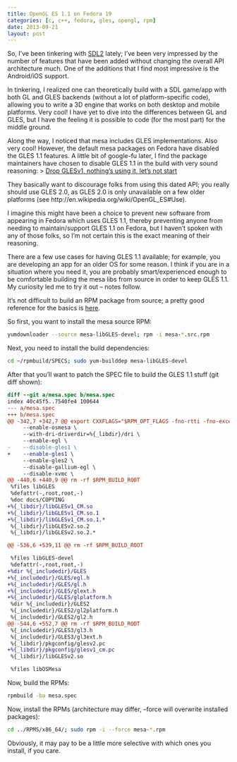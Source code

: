 ```yaml
---
title: OpenGL ES 1.1 on Fedora 19
categories: [c, c++, fedora, gles, opengl, rpm]
date: 2013-09-21
layout: post
---
```

So, I've been tinkering with [SDL2](http://www.libsdl.org/) lately; I've been
very impressed by the number of features that have been added without changing
the overall API architecture much. One of the additions that I find most
impressive is the Android/iOS support.

In tinkering, I realized one can theoretically build with a SDL game/app with
both GL and GLES backends (without a lot of platform-specific code), allowing
you to write a 3D engine that works on both desktop and mobile platforms. Very
cool! I have yet to dive into the differences between GL and GLES, but I have
the feeling it is possible to code (for the most part) for the middle ground.

Along the way, I noticed that mesa includes GLES implementations. Also very
cool! However, the default mesa packages on Fedora have disabled the GLES 1.1
features. A little bit of google-fu later, I find the package maintainers have
chosen to disable GLES 1.1 in the build with very sound reasoning:
> [Drop GLESv1, nothing's using it, let's not start][fedora-mail]

They basically want to discourage folks from using this dated API; you
really should use GLES 2.0, as GLES 2.0 is only unavailable on a few older
platforms (see http://en.wikipedia.org/wiki/OpenGL_ES#Use).

[fedora-mail]: https://lists.fedoraproject.org/pipermail/package-announce/2013-June/107200.html

I imagine this might have been a choice to prevent new software from appearing
in Fedora which uses GLES 1.1, thereby preventing anyone from needing to
maintain/support GLES 1.1 on Fedora, but I haven't spoken with any of those
folks, so I'm not certain this is the exact meaning of their reasoning.

There are a few use cases for having GLES 1.1 available; for example, you are
developing an app for an older OS for some reason. I think if you are in a
situation where you need it, you are probably smart/experienced enough to be
comfortable building the mesa libs from source in order to keep GLES 1.1. My
curiosity led me to try it out -- notes follow.

It's not difficult to build an RPM package from source; a pretty good reference
for the basics is
[here](http://fedoraproject.org/wiki/How_to_create_an_RPM_package).

So first, you want to install the mesa source RPM:

```bash
yumdownloader --source mesa-libGLES-devel; rpm -i mesa-*.src.rpm
```

Next, you need to install the build dependencies:

```bash
cd ~/rpmbuild/SPECS; sudo yum-builddep mesa-libGLES-devel
```

After that you'll want to patch the SPEC file to build the GLES 1.1 stuff (git
diff shown):

```diff
diff --git a/mesa.spec b/mesa.spec
index 40c45f5..7540fe4 100644
--- a/mesa.spec
+++ b/mesa.spec
@@ -342,7 +342,7 @@ export CXXFLAGS="$RPM_OPT_FLAGS -fno-rtti -fno-exceptions"
     --enable-osmesa \
     --with-dri-driverdir=%{_libdir}/dri \
     --enable-egl \
-    --disable-gles1 \
+    --enable-gles1 \
     --enable-gles2 \
     --disable-gallium-egl \
     --disable-xvmc \
@@ -440,6 +440,9 @@ rm -rf $RPM_BUILD_ROOT
 %files libGLES
 %defattr(-,root,root,-)
 %doc docs/COPYING
+%{_libdir}/libGLESv1_CM.so
+%{_libdir}/libGLESv1_CM.so.1
+%{_libdir}/libGLESv1_CM.so.1.*
 %{_libdir}/libGLESv2.so.2
 %{_libdir}/libGLESv2.so.2.*

@@ -536,6 +539,11 @@ rm -rf $RPM_BUILD_ROOT

 %files libGLES-devel
 %defattr(-,root,root,-)
+%dir %{_includedir}/GLES
+%{_includedir}/GLES/egl.h
+%{_includedir}/GLES/gl.h
+%{_includedir}/GLES/glext.h
+%{_includedir}/GLES/glplatform.h
 %dir %{_includedir}/GLES2
 %{_includedir}/GLES2/gl2platform.h
 %{_includedir}/GLES2/gl2.h
@@ -544,6 +552,7 @@ rm -rf $RPM_BUILD_ROOT
 %{_includedir}/GLES3/gl3.h
 %{_includedir}/GLES3/gl3ext.h
 %{_libdir}/pkgconfig/glesv2.pc
+%{_libdir}/pkgconfig/glesv1_cm.pc
 %{_libdir}/libGLESv2.so

 %files libOSMesa
```

Now, build the RPMs:

```bash
rpmbuild -ba mesa.spec
```

Now, install the RPMs (architecture may differ, --force will overwrite
installed packages):

```bash
cd ../RPMS/x86_64/; sudo rpm -i --force mesa-*.rpm
```

Obviously, it may pay to be a little more selective with which ones you
install, if you care.
